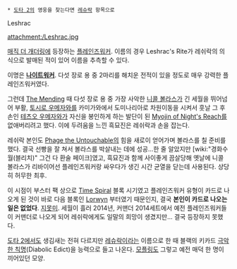  * [[도타 2]]의 영웅을 찾는다면 [[레슈락]] 항목으로
Leshrac

attachment:/Leshrac.jpg

[[매직 더 개더링]]에 등장하는 [[플레인즈워커]]. 이름의 경우 Leshrac's Rite가 레쉬락의 의식으로 발매된 적이 있어 이름을 추측할 수 있다.

이명은 '''[[나이트워커]]'''.
다섯 장로 용 중 2마리를 해치운 전적이 있을 정도로 매우 강력한 플레인즈워커였다.

그런데 [[The Mending]] 때 다섯 장로 용 중 가장 사악한 [[니콜 볼라스]]가 긴 세월을 뛰어넘어 부활, [[토시로 우메자와]]를 카미가와에서 도미나리아로 차원이동을 시켜서 훗날 그 후손인 [[테츠오 우메자와]]가 자신을 봉인하게 하는 발단이 된 [[Myojin of Night's Reach]]를 없애버리려고 했다. 이에 두려움을 느낀 흑묘진은 레쉬락과 손을 잡는다.

레쉬락 본인도 [[Phage the Untouchable]]의 힘을 새로이 얻어가며 볼라스를 칠 준비를 했다. 결국 선빵을 잘 쳐서 볼라스를 박살내는 데에 성공...한 줄 알았지만 [wiki:"경화수월(블리치)" 그건 다 환술 페이크]였고, 흑묘진과 함께 사이좋게 끔살당해 옛날에 니콜 볼라스가 리바이어선 플레인즈워커랑 싸우다가 생긴 시간 균열을 닫는데 사용된다. 상당히 허무한 최후. 

이 시점이 부스터 팩 상으로 [[Time Spiral]] 블록 시기였고 플레인즈워커 유형이 카드로 나오게 된 것이 바로 다음 블록인 [[Lorwyn]] 부터였기 때문인지, 결국 '''본인이 카드로 나오는 일은 없었다'''. [[지못미]]. 세월이 흘러 2014년, 커맨더 2014세트에서 예전 플레인즈워커들이 커맨더로 나오게 되어 레쉬락에게도 일말의 희망이 생겼지만... 결국 등장하지 못했다.

[[도타 2]]에서도 생김새는 전혀 다르지만 [[레슈락]]이라는 이름으로 한 때 블랙의 키카드 [[극악한 칙명]](Diabolic Edict)을 능력으로 들고 나온다. [[모플링]]도 그렇고 예전 매덕 한 명이 끼어있던 모양.
